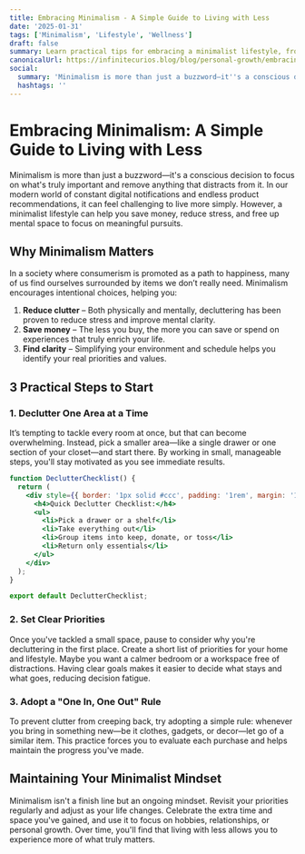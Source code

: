 ```yaml
---
title: Embracing Minimalism - A Simple Guide to Living with Less
date: '2025-01-31'
tags: ['Minimalism', 'Lifestyle', 'Wellness']
draft: false
summary: Learn practical tips for embracing a minimalist lifestyle, from decluttering your living space to prioritizing what really matters.
canonicalUrl: https://infinitecurios.blog/blog/personal-growth/embracing-minimalism/
social:
  summary: 'Minimalism is more than just a buzzword—it''s a conscious decision to focus on what''s truly important and remove anything that distracts from it.'
  hashtags: ''
---
```


# Embracing Minimalism: A Simple Guide to Living with Less

Minimalism is more than just a buzzword—it's a conscious decision to focus on what's truly important and remove anything that distracts from it. In our modern world of constant digital notifications and endless product recommendations, it can feel challenging to live more simply. However, a minimalist lifestyle can help you save money, reduce stress, and free up mental space to focus on meaningful pursuits.

## Why Minimalism Matters

In a society where consumerism is promoted as a path to happiness, many of us find ourselves surrounded by items we don’t really need. Minimalism encourages intentional choices, helping you:

1. **Reduce clutter** – Both physically and mentally, decluttering has been proven to reduce stress and improve mental clarity.
2. **Save money** – The less you buy, the more you can save or spend on experiences that truly enrich your life.
3. **Find clarity** – Simplifying your environment and schedule helps you identify your real priorities and values.

## 3 Practical Steps to Start

### 1. Declutter One Area at a Time

It’s tempting to tackle every room at once, but that can become overwhelming. Instead, pick a smaller area—like a single drawer or one section of your closet—and start there. By working in small, manageable steps, you'll stay motivated as you see immediate results.

```jsx
function DeclutterChecklist() {
  return (
    <div style={{ border: '1px solid #ccc', padding: '1rem', margin: '1rem 0' }}>
      <h4>Quick Declutter Checklist:</h4>
      <ul>
        <li>Pick a drawer or a shelf</li>
        <li>Take everything out</li>
        <li>Group items into keep, donate, or toss</li>
        <li>Return only essentials</li>
      </ul>
    </div>
  );
}

export default DeclutterChecklist;
```

### 2. Set Clear Priorities

Once you've tackled a small space, pause to consider why you're decluttering in the first place. Create a short list of priorities for your home and lifestyle. Maybe you want a calmer bedroom or a workspace free of distractions. Having clear goals makes it easier to decide what stays and what goes, reducing decision fatigue.

### 3. Adopt a "One In, One Out" Rule

To prevent clutter from creeping back, try adopting a simple rule: whenever you bring in something new—be it clothes, gadgets, or decor—let go of a similar item. This practice forces you to evaluate each purchase and helps maintain the progress you've made.

## Maintaining Your Minimalist Mindset

Minimalism isn't a finish line but an ongoing mindset. Revisit your priorities regularly and adjust as your life changes. Celebrate the extra time and space you've gained, and use it to focus on hobbies, relationships, or personal growth. Over time, you'll find that living with less allows you to experience more of what truly matters.

